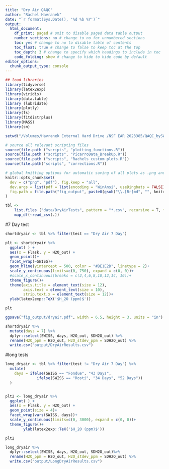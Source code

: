 ```yaml
---
title: "Dry Air QAQC"
author: "Rachel Havranek"
date: "`r format(Sys.Date(), '%d %b %Y')`"
output:
  html_document: 
    df_print: paged # omit to disable paged data table output
    number_sections: no # change to no for unnumbered sections
    toc: yes # change to no to disable table of contents
    toc_float: true # change to false to keep toc at the top
    toc_depth: 3 # change to specify which headings to include in toc
    code_folding: show # change to hide to hide code by default
editor_options:
  chunk_output_type: console
---
```


```r
## load libraries
library(tidyverse) 
library(latex2exp)
library(viridis)
library(data.table)
library (lubridate)
library(plotly)
library(fs)
library(fitdistrplus)
library(MASS) 
library(sm)

setwd("/Volumes/Havranek External Hard Drive /NSF EAR 2023385/QAQC_bySWISS/SWISS_QAQC/")

# source all relevant scripting files
source(file.path ("scripts", "plotting_functions.R"))
source(file.path ("scripts", "PicarroData_BreakUp.R"))
source(file.path ("scripts", "Rachels_custom_plots.R"))
source(file.path("scripts", "corrections.R"))

# global knitting options for automatic saving of all plots as .png and .pdf
knitr::opts_chunk$set(
  dev = c("png", "pdf"), fig.keep = "all",
  dev.args = list(pdf = list(encoding = "WinAnsi", useDingbats = FALSE)),
  fig.path = file.path("fig_output", paste0(gsub("\\.[Rr]md", "", knitr::current_input()), "_"))
)
```

```r
tbl <-
    list.files ("data/DryAirTests", pattern = "*.csv", recursive = T, full.names = T) %>%
    map_df(~read_csv(.)) 
```

#7 Day test
```r
shortdryair <- tbl %>% filter(test == "Dry Air 7 Day")

plt <- shortdryair %>% 
  ggplot( ) +
  aes(x = Flask, y = H2O_out) +
  geom_point()+
  facet_wrap(~SWISS)+
  geom_hline(yintercept = 500, color = "#BE1E2D", linetype = 2)+
  scale_y_continuous(limits=c(0, 750), expand = c(0, 0))+
  #scale_x_continuous(breaks = c(2,4,6,8,10,12,14, 16))+
  theme_figure()+  
  theme(axis.title = element_text(size = 12),
        axis.text = element_text(size = 10),
        strip.text.x = element_text(size = 12))+
  ylab(latex2exp::TeX('$H_2O (ppm)$'))  

plt

ggsave("fig_output/dryair.pdf", width = 6.5, height = 3, units = "in")

shortdryair %>% 
  mutate(days = 7) %>% 
  dplyr::select(SWISS, days, H2O_out, SDH2O_out) %>% 
  rename(H2O_ppm = H2O_out, H2O_stdev_ppm = SDH2O_out) %>% 
  write.csv("output/DryAirResults.csv")
```

#long tests
```r
long_dryair <- tbl %>% filter(test != "Dry Air 7 Day") %>% 
  mutate(
    days = ifelse(SWISS == "Fondue", "43 Days", 
              ifelse(SWISS == "Rosti", "34 Days", "52 Days"))
  )


plt2 <- long_dryair %>% 
  ggplot( ) +
  aes(x = Flask, y = H2O_out) +
  geom_point(size = 4)+
  facet_wrap(vars(SWISS, days))+
  scale_y_continuous(limits=c(0, 3000), expand = c(0, 0))+
  theme_figure()+  
        ylab(latex2exp::TeX('$H_2O (ppm)$')) 

plt2

long_dryair %>% 
  dplyr::select(SWISS, days, H2O_out, SDH2O_out)%>% 
  rename(H2O_ppm = H2O_out, H2O_stdev_ppm = SDH2O_out) %>% 
  write.csv("output/LongDryAirResults.csv")
```



